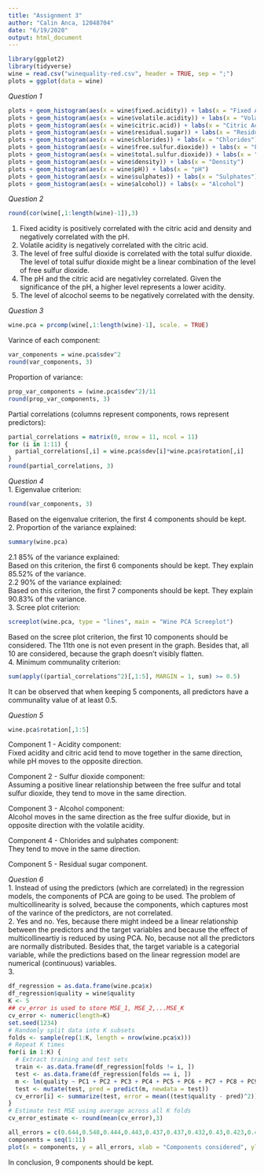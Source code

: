 ---
title: "Assignment 3"
author: "Calin Anca, 12048704"
date: "6/19/2020"
output: html_document
---
```{r message=FALSE, warning=FALSE, include=FALSE}
library(ggplot2)
library(tidyverse)
wine = read.csv("winequality-red.csv", header = TRUE, sep = ";")
plots = ggplot(data = wine)
```

_Question 1_  
```{r echo=FALSE, message=FALSE, warning=FALSE}
plots + geom_histogram(aes(x = wine$fixed.acidity)) + labs(x = "Fixed Acidity")
plots + geom_histogram(aes(x = wine$volatile.acidity)) + labs(x = "Volatile Acidity")
plots + geom_histogram(aes(x = wine$citric.acid)) + labs(x = "Citric Acid")
plots + geom_histogram(aes(x = wine$residual.sugar)) + labs(x = "Residual Sugar")
plots + geom_histogram(aes(x = wine$chlorides)) + labs(x = "Chlorides")
plots + geom_histogram(aes(x = wine$free.sulfur.dioxide)) + labs(x = "Free Sulfur Dioxide")
plots + geom_histogram(aes(x = wine$total.sulfur.dioxide)) + labs(x = "Total Sulfur Dioxide")
plots + geom_histogram(aes(x = wine$density)) + labs(x = "Density")
plots + geom_histogram(aes(x = wine$pH)) + labs(x = "pH")
plots + geom_histogram(aes(x = wine$sulphates)) + labs(x = "Sulphates")
plots + geom_histogram(aes(x = wine$alcohol)) + labs(x = "Alcohol")
```

_Question 2_  
```{r echo=FALSE, message=FALSE, warning=FALSE}
round(cor(wine[,1:length(wine)-1]),3)
```
1. Fixed acidity is positively correlated with the citric acid and density and negatively correlated with the pH.
2. Volatile acidity is negatively correlated with the citric acid.
3. The level of free sulful dioxide is correlated with the total sulfur dioxide. The level of total sulfur dioxide might be a linear combination of the level of free sulfur dioxide.
4. The pH and the citric acid are negativley correlated. Given the significance of the pH, a higher level represents a lower acidity.
5. The level of alcochol seems to be negatively correlated with the density.

_Question 3_  
```{r include=FALSE}
wine.pca = prcomp(wine[,1:length(wine)-1], scale. = TRUE)
```
Varince of each component:  
```{r echo=FALSE, message=FALSE, warning=FALSE}
var_components = wine.pca$sdev^2
round(var_components, 3)
```
Proportion of variance:  
```{r echo=FALSE, message=FALSE, warning=FALSE}
prop_var_components = (wine.pca$sdev^2)/11
round(prop_var_components, 3)
```
Partial correlations (columns represent components, rows represent predictors):  
```{r echo=FALSE, message=FALSE, warning=FALSE}
partial_correlations = matrix(0, nrow = 11, ncol = 11)
for (i in 1:11) {
  partial_correlations[,i] = wine.pca$sdev[i]*wine.pca$rotation[,i]
}
round(partial_correlations, 3)
```

_Question 4_\
1. Eigenvalue criterion:\
```{r echo=FALSE}
round(var_components, 3)
```
Based on the eigenvalue criterion, the first 4 components should be kept.\
2. Proportion of the variance explained:\
```{r echo=FALSE}
summary(wine.pca)
```
2.1 85% of the variance explained:\
Based on this criterion, the first 6 components should be kept. They explain 85.52% of the variance.\
2.2 90% of the variance explained:\
Based on this criterion, the first 7 components should be kept. They explain 90.83% of the variance.\
3. Scree plot criterion:\
```{r echo=FALSE, message=FALSE, warning=FALSE}
screeplot(wine.pca, type = "lines", main = "Wine PCA Screeplot")
```  

Based on the scree plot criterion, the first 10 components should be considered. The 11th one is not even present in the graph. Besides that, all 10 are considered, because the graph doesn't visibly flatten.\
4. Minimum communality criterion:\
```{r}
sum(apply((partial_correlations^2)[,1:5], MARGIN = 1, sum) >= 0.5)
```
It can be observed that when keeping 5 components, all predictors have a communality value of at least 0.5.

_Question 5_\
```{r echo=FALSE, message=FALSE, warning=FALSE}
wine.pca$rotation[,1:5]
```

Component 1 - Acidity component:\
Fixed acidity and citric acid tend to move together in the same direction, while pH moves to the opposite direction.\

Component 2 - Sulfur dioxide component:\
Assuming a positive linear relationship between the free sulfur and total sulfur dioxide, they tend to move in the same direction.\

Component 3 - Alcohol component:\
Alcohol moves in the same direction as the free sulfur dioxide, but in opposite direction with the volatile acidity.\

Component 4 - Chlorides and sulphates component:\
They tend to move in the same direction.\

Component 5 - Residual sugar component.

_Question 6_\
1. Instead of using the predictors (which are correlated) in the regression models, the components of PCA are going to be used. The problem of multicollinearity is solved, because the components, which captures most of the varince of the predictors, are not correlated.\
2. Yes and no. Yes, because there might indeed be a linear relationship between the predictors and the target variables and because the effect of multicollineartiy is reduced by using PCA. No, because not all the predictors are normally distributed. Besides that, the target variable is a categorial variable, while the predictions based on the linear regression model are numerical (continuous) variables.\
3.\
```{r echo=FALSE, message=FALSE, warning=FALSE}
df_regression = as.data.frame(wine.pca$x)
df_regression$quality = wine$quality
K <- 5
## cv_error is used to store MSE_1, MSE_2,...MSE_K
cv_error <- numeric(length=K)
set.seed(1234)
# Randomly split data into K subsets
folds <- sample(rep(1:K, length = nrow(wine.pca$x)))
# Repeat K times
for(i in 1:K) {
  # Extract training and test sets
  train <- as.data.frame(df_regression[folds != i, ])
  test <- as.data.frame(df_regression[folds == i, ])
  m <- lm(quality ~ PC1 + PC2 + PC3 + PC4 + PC5 + PC6 + PC7 + PC8 + PC9 + PC10 + PC11, data = train) #all components considered
  test <- mutate(test, pred = predict(m, newdata = test))
  cv_error[i] <- summarize(test, error = mean((test$quality - pred)^2))$error
}
# Estimate test MSE using average across all K folds
cv_error_estimate <- round(mean(cv_error),3)

all_errors = c(0.644,0.548,0.444,0.443,0.437,0.437,0.432,0.43,0.423,0.422,0.423) #easy to check all values by changing the lm formula
components = seq(1:11)
plot(x = components, y = all_errors, xlab = "Components considered", ylab = "Error", ylim = c(0.4, 0.7))
```

In conclusion, 9 components should be kept.